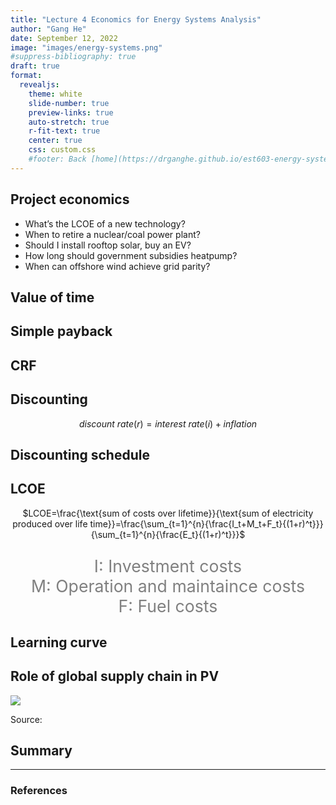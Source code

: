 ```yaml
---
title: "Lecture 4 Economics for Energy Systems Analysis"
author: "Gang He"
date: September 12, 2022
image: "images/energy-systems.png"
#suppress-bibliography: true
draft: true
format:
  revealjs:
    theme: white
    slide-number: true
    preview-links: true
    auto-stretch: true
    r-fit-text: true
    center: true
    css: custom.css
    #footer: Back [home](https://drganghe.github.io/est603-energy-systems-analysis-2022-fall/)
---
```


## Project economics

- What's the LCOE of a new technology?  
- When to retire a nuclear/coal power plant?    
- Should I install rooftop solar, buy an EV?  
- How long should government subsidies heatpump?  
- When can offshore wind achieve grid parity?  

## Value of time


## Simple payback


## CRF


## Discounting

<center>
$discount\ rate (r) = interest\ rate (i) + inflation$
</center>

## Discounting schedule


## LCOE
<center>
$LCOE=\frac{\text{sum of costs over lifetime}}{\text{sum of electricity produced over life time}}=\frac{\sum_{t=1}^{n}{\frac{I_t+M_t+F_t}{(1+r)^t}}}{\sum_{t=1}^{n}{\frac{E_t}{(1+r)^t}}}$
</center>

<p style="font-size:20pt; color:gray; text-align:center">
I: Investment costs  
M: Operation and maintaince costs  
F: Fuel costs 
</p>


## Learning curve


## Role of global supply chain in PV 

![](images/fig2_prices_historical_national_global.png){fig-align="center"}

::: footer
Source:  
:::

## Summary

---
### References

::: {#refs}
:::